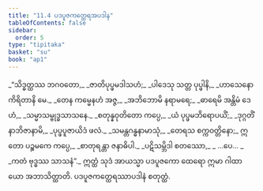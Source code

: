 ```yaml
---
title: "11.4 ပဒပူဇကတ္ထေရအပဒါန"
tableOfContents: false
sidebar:
  order: 5
type: "tipitaka"
basket: "su"
book: "ap1"
---
```



<DynamicBreadcrumb />

<Division number="19" book="ap1">

<Paragraph number="1876" type="verses" book="ap1">
_“သိဒ္ဓတ္ထဿ ဘဂဝတော,_  
_ဇာတိပုပ္ဖမဒါသဟံ;_  
_ပါဒေသု သတ္တ ပုပ္ဖါနိ,_  
_ဟာသေနောကိရိတာနိ မေ._  

</Paragraph>

</Division>
<Division number="20" book="ap1">

<Paragraph number="1877" type="verses" book="ap1">
_တေန ကမ္မေနဟံ အဇ္ဇ,_  
_အဘိဘောမိ နရာမရေ;_  
_ဓာရေမိ အန္တိမံ ဒေဟံ,_  
_သမ္မာသမ္ဗုဒ္ဓသာသနေ._  

</Paragraph>

</Division>
<Division number="21" book="ap1">

<Paragraph number="1878" type="verses" book="ap1">
_စတုန္နဝုတိတော ကပ္ပေ,_  
_ယံ ပုပ္ဖမဘိရောပယိံ;_  
_ဒုဂ္ဂတိံ နာဘိဇာနာမိ,_  
_ပုပ္ဖပူဇာယိဒံ ဖလံ._  

</Paragraph>

</Division>
<Division number="22" book="ap1">

<Paragraph number="1879" type="verses" book="ap1">
_သမန္တဂန္ဓနာမာသုံ,_  
_တေရသ စက္ကဝတ္တိနော;_  
ဣတော ပဉ္စမကေ ကပ္ပေ,_  
_စာတုရန္တာ ဇနာဓိပါ._  

</Paragraph>

</Division>
<Division number="23" book="ap1">

<Paragraph number="1880" type="verses" book="ap1">
_ပဋိသမ္ဘိဒါ စတဿော,_  
_ …ပေ… _  
_ကတံ ဗုဒ္ဓဿ သာသနံ”._  

</Paragraph>

<Paragraph number="1881" book="ap1">
ဣတ္ထံ သုဒံ အာယသ္မာ ပဒပူဇကော ထေရော ဣမာ ဂါထာယော အဘာသိတ္ထာတိ.

</Paragraph>
</Division>

<Paragraph number="1882" type="center" book="ap1">
ပဒပူဇကတ္ထေရဿာပဒါနံ စတုတ္ထံ.
</Paragraph>
